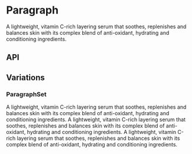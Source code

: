 
<Meta
  title="Components/Paragraph"
  component={Paragraph}
  decorators={[withKnobs]}
/>

# Paragraph

<Preview>
  <Story name="Base component">
    <Paragraph
      theme={select('theme', ['dark', 'light'], 'dark')}
    >
      A lightweight, vitamin C-rich layering serum that soothes, replenishes and
      balances skin with its complex blend of anti-oxidant, hydrating and
      conditioning ingredients.
    </Paragraph>
  </Story>
</Preview>

## API

<Props of={Paragraph} />

## Variations

### ParagraphSet

<Preview>
  <Story name="ParagraphSet component">
    <ParagraphSet
      theme={select('theme', ['dark', 'light'], 'dark')}
    >
      <Paragraph>
        A lightweight, vitamin C-rich layering serum that soothes, replenishes
        and balances skin with its complex blend of anti-oxidant, hydrating and
        conditioning ingredients. A lightweight, vitamin C-rich layering serum
        that soothes, replenishes and balances skin with its complex blend of
        anti-oxidant, hydrating and conditioning ingredients.
      </Paragraph>
      <Paragraph>
        A lightweight, vitamin C-rich layering serum that soothes, replenishes
        and balances skin with its complex blend of anti-oxidant, hydrating and
        conditioning ingredients.
      </Paragraph>
    </ParagraphSet>
  </Story>
</Preview>
